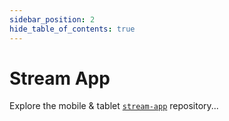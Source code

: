 ```yaml
---
sidebar_position: 2
hide_table_of_contents: true
---
```


# Stream App

Explore the mobile & tablet [`stream-app`](https://github.com/peterklingelhofer/stream-app) repository...


<zero-md src="https://raw.githubusercontent.com/peterklingelhofer/stream-app/main/README.md">
  <template>
  </template>
</zero-md>

